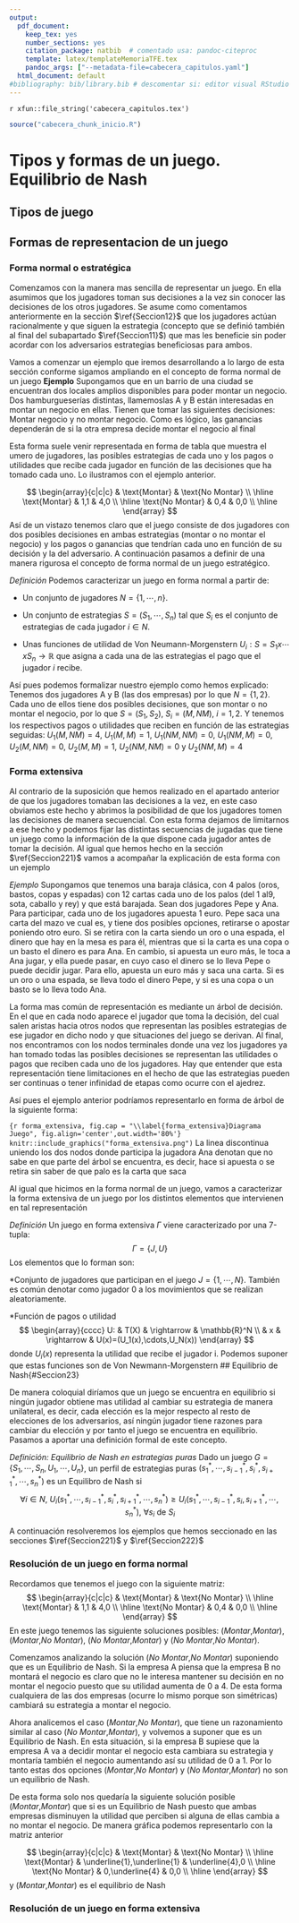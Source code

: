 ```yaml
---
output:
  pdf_document:
    keep_tex: yes
    number_sections: yes
    citation_package: natbib  # comentado usa: pandoc-citeproc
    template: latex/templateMemoriaTFE.tex
    pandoc_args: ["--metadata-file=cabecera_capitulos.yaml"]
  html_document: default
#bibliography: bib/library.bib # descomentar si: editor visual RStudio  
---
```


<!-- escribir 2 para capítulo 3 -->
<!-- \setcounter{chapter}{2} --> 
<!-- \pagenumbering{arabic} -->

`r xfun::file_string('cabecera_capitulos.tex')`

```r
source("cabecera_chunk_inicio.R")
```


# Tipos y formas de un juego. Equilibrio de Nash{#Seccion2}

## Tipos de juego{#Seccion21}

## Formas de representacion de un juego{#Seccion22}

### Forma normal o estratégica{#Seccion221}

Comenzamos con la manera mas sencilla de representar un juego. En ella asumimos que los jugadores toman sus decisiones a la vez sin conocer las decisiones de los otros jugadores. Se asume como comentamos anteriormente en la sección $\ref{Seccion12}$ que los jugadores actúan racionalmente y que siguen la estrategia (concepto que se definió también al final del subapartado $\ref{Seccion11}$) que mas les beneficie sin poder acordar con los adversarios estrategias beneficiosas para ambos.

Vamos a comenzar un ejemplo que iremos desarrollando a lo largo de esta sección conforme sigamos ampliando en el concepto de forma normal de un juego 
**Ejemplo**
Supongamos que en un barrio de una ciudad se encuentran dos locales amplios disponibles para poder montar un negocio. Dos hamburgueserías distintas, llamemoslas A y B están interesadas en montar un negocio en ellas. Tienen que tomar las siguientes decisiones: Montar negocio y no montar negocio. Como es lógico, las ganancias dependerán de si la otra empresa decide montar el negocio al final

Esta forma suele venir representada en forma de tabla que muestra el  umero de jugadores, las posibles estrategias de cada uno y los pagos o utilidades que recibe cada jugador en función de las decisiones que ha tomado cada uno. Lo ilustramos con el ejemplo anterior.

$$
\begin{array}{c|c|c}
 & \text{Montar} & \text{No Montar} \\
\hline
\text{Montar} & 1,1 & 4,0 \\
\hline
\text{No Montar} & 0,4 & 0,0 \\
\hline
\end{array}
$$
Así de un vistazo tenemos claro que el juego consiste de dos jugadores con dos posibles decisiones en ambas estrategias (montar o no montar el negocio) y los pagos o ganancias que tendrían cada uno en función de su decisión y la del adversario. A continuación pasamos a definir de una manera rigurosa el concepto de forma normal de un juego estratégico.

*Definición*
Podemos caracterizar un juego en forma normal a partir de:

* Un conjunto de jugadores $N=\{1,\cdots,n\}$. 

* Un conjunto de estrategias $S=(S_1,\cdots,S_n)$ tal que $S_i$ es el conjunto de estrategias de cada jugador $i \in N$.

* Unas funciones de utilidad de Von Neumann-Morgenstern $U_i:S=S_1x\cdots xS_n \rightarrow \mathbb{R}$ que asigna a cada una de las estrategias el pago que el jugador $i$ recibe.

Así pues podemos formalizar nuestro ejemplo como hemos explicado:
Tenemos dos jugadores A y B (las dos empresas) por lo que $N=\{1,2\}$. Cada uno de ellos tiene dos posibles decisiones, que son montar o no montar el negocio, por lo que $S=(S_1,S_2), \ S_i=(M,NM), \ i=1,2$. Y tenemos los respectivos pagos o utilidades que reciben en función de las estrategias seguidas:
$U_1(M,NM)=4$, $U_1(M,M)=1$, $U_1(NM,NM)=0$, $U_1(NM,M)=0$, $U_2(M,NM)=0$, $U_2(M,M)=1$, $U_2(NM,NM)=0$ y $U_2(NM,M)=4$  

### Forma extensiva{#Seccion222}
Al contrario de la suposición que hemos realizado en el apartado anterior de que los jugadores tomaban las decisiones a la vez, en este caso obviamos este hecho y abrimos la posibilidad de que los jugadores tomen las decisiones de manera secuencial. Con esta forma dejamos de limitarnos a ese hecho y podemos fijar las distintas secuencias de jugadas que tiene un juego como la información de la que dispone cada jugador antes de tomar la decisión. Al igual que hemos hecho en la sección $\ref{Seccion221}$ vamos a acompañar la explicación de esta forma con un ejemplo

*Ejemplo* Supongamos que tenemos una baraja clásica, con 4 palos (oros, bastos, copas y espadas) con 12 cartas cada uno de los palos (del 1 al9, sota, caballo y rey) y que está barajada. Sean dos jugadores Pepe y Ana. Para participar, cada uno de los jugadores apuesta 1 euro. Pepe saca una carta del mazo ve cual es, y tiene dos posibles opciones, retirarse o apostar poniendo otro euro. Si se retira con la carta siendo un oro o una espada, el dinero que hay en la mesa es para él, mientras que si la carta es una copa o un basto el dinero es para Ana. En cambio, si apuesta un euro más, le toca a Ana jugar, y ella puede pasar, en cuyo caso el dinero se lo lleva Pepe o puede decidir jugar. Para ello, apuesta un euro más y saca una carta. Si es un oro o una espada, se lleva todo el dinero Pepe, y si es una copa o un basto se lo lleva todo Ana.  

La forma mas común de representación es mediante un árbol de decisión. En el que en cada nodo aparece el jugador que toma la decisión, del cual salen aristas hacia otros nodos que representan las posibles estrategias de ese jugador en dicho nodo y que situaciones del juego se derivan. Al final, nos encontramos con los nodos terminales donde una vez los jugadores ya han tomado todas las posibles decisiones se representan las utilidades o pagos que reciben cada uno de los jugadores. Hay que entender que esta representación tiene limitaciones en el hecho de que las estrategias pueden ser continuas o tener infinidad de etapas como ocurre con el ajedrez.

Así pues el ejemplo anterior podríamos representarlo en forma de árbol de la siguiente forma:

```{r forma_extensiva, fig.cap = "\\label{forma_extensiva}Diagrama Juego", fig.align='center',out.width='80%'}
knitr::include_graphics("forma_extensiva.png")
```
La linea discontinua uniendo los dos nodos donde participa la jugadora Ana denotan que no sabe en que parte del árbol se encuentra, es decir, hace si apuesta o se retira sin saber de que palo es la carta que saca


Al igual que hicimos en la forma normal de un juego, vamos a caracterizar la forma extensiva de un juego por los distintos elementos que intervienen en tal representación

*Definición* Un juego en forma extensiva $\Gamma$ viene caracterizado por una 7-tupla: 
 $$\Gamma=\{J,U\} $$
Los elementos que lo forman son:

*Conjunto de jugadores que participan en el juego $J=\{1,\cdots,N\}$. También es común denotar como jugador 0 a los movimientos que se realizan aleatoriamente.

*Función de pagos o utilidad 
$$
\begin{array}{cccc}
U: & T(X) & \rightarrow & \mathbb{R}^N \\
   &  x & \rightarrow   & U(x)=(U_1(x),\cdots,U_N(x))
\end{array}
$$
donde $U_i(x)$ representa la utilidad que recibe el jugador i. Podemos suponer que estas funciones son de Von Newmann-Morgenstern
## Equilibrio de Nash{#Seccion23}

De manera coloquial diríamos que un juego se encuentra en equilibrio si ningún jugador obtiene mas utilidad al cambiar su estrategia de manera unilateral, es decir, cada elección es la mejor respecto al resto de elecciones de los adversarios, así ningún jugador tiene razones para cambiar du elección y por tanto el juego se encuentra en equilibrio. Pasamos a aportar una definición formal de este concepto.

*Definición: Equilibrio de Nash en estrategias puras* Dado un juego $G=\{S_1,\cdots,S_n,U_1,\cdots,U_n\}$, un perfil de estrategias puras $(s_1^*,\cdots,s_{i-1}^*,s_i^*,s_{i+1}^*,\cdots,s_n^*)$ es un Equilibro de Nash si 
$$
\forall i \in N, \ U_i(s_1^*,\cdots,s_{i-1}^*,s_i^*,s_{i+1}^*,\cdots,s_n^*) \geq U_i(s_1^*,\cdots,s_{i-1}^*,s_i,s_{i+1}^*,\cdots,s_n^*), \ \forall s_i \ \text{de} \ S_i
$$

A continuación resolveremos los ejemplos que hemos seccionado en las secciones $\ref{Seccion221}$ y $\ref{Seccion222}$ 

### Resolución de un juego en forma normal{#Seccion231}
Recordamos que tenemos el juego con la siguiente matriz:
$$
\begin{array}{c|c|c}
 & \text{Montar} & \text{No Montar} \\
\hline
\text{Montar} & 1,1 & 4,0 \\
\hline
\text{No Montar} & 0,4 & 0,0 \\
\hline
\end{array}
$$
En este juego tenemos las siguiente soluciones posibles: ($Montar$,$Montar$), ($Montar$,$No \ Montar$), ($No \ Montar$,$Montar$) y ($No \ Montar$,$No \ Montar$).

Comenzamos analizando la solución ($No \ Montar$,$No \ Montar$) suponiendo que es un Equilibrio de Nash. Si la empresa A piensa que la empresa B no montará el negocio es claro que no le interesa mantener su decisión en no montar el negocio puesto que su utilidad aumenta de 0 a 4. De esta forma cualquiera de las dos empresas (ocurre lo mismo porque son simétricas) cambiará su estrategia a montar el negocio.  

Ahora analicemos el caso ($Montar$,$No \ Montar$), que tiene un razonamiento similar al caso ($No \ Montar$,$Montar$), y volvemos a suponer que es un Equilibrio de Nash. En esta situación, si la empresa B supiese que la empresa A va a decidir montar el negocio esta cambiara su estrategia y montaría también el negocio aumentando así su utilidad de 0 a 1. Por lo tanto estas dos opciones ($Montar$,$No \ Montar$) y  ($No \ Montar$,$Montar$) no son un equilibrio de Nash.

De esta forma solo nos quedaría la siguiente solución posible ($Montar$,$Montar$) que si es un Equilibrio de Nash puesto que ambas empresas disminuyen la utilidad que perciben si alguna de ellas cambia a no montar el negocio. De manera gráfica podemos representarlo con la matriz anterior

$$
\begin{array}{c|c|c}
 & \text{Montar} & \text{No Montar} \\
\hline
\text{Montar} & \underline{1},\underline{1} & \underline{4},0 \\
\hline
\text{No Montar} & 0,\underline{4} & 0,0 \\
\hline
\end{array}
$$
y ($Montar$,$Montar$) es el equilibrio de Nash

### Resolución de un juego en forma extensiva{#Seccion232}
